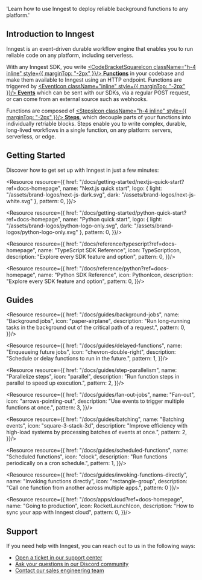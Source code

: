
  'Learn how to use Inngest to deploy reliable background functions to any platform.'

## Introduction to Inngest

Inngest is an event-driven durable workflow engine that enables you to run reliable code on any platform, including serverless.

With any Inngest SDK, you write [<CodeBracketSquareIcon className="h-4 inline" style={{ marginTop: "-2px" }}/> **Functions**](/docs/learn/inngest-functions) in your codebase and make them available to Inngest using an HTTP endpoint. Functions are triggered by [<EventIcon className="inline" style={{ marginTop: "-2px" }}/> **Events**](docs/events) which can be sent with our SDKs, via a regular POST request, or can come from an external source such as webhooks.

Functions are composed of [<StepsIcon className="h-4 inline" style={{ marginTop: "-2px" }}/> **Steps**](/docs/learn/inngest-steps), which decouple parts of your functions into individually retriable blocks. Steps enable you to write complex, durable, long-lived workflows in a single function, on any platform: servers, serverless, or edge.


## Getting Started

Discover how to get set up with Inngest in just a few minutes:

<ResourceGrid cols={3} border={false}>

  <Resource resource={{
    href: "/docs/getting-started/nextjs-quick-start?ref=docs-homepage",
    name: "Next.js quick start",
    logo: { light: "/assets/brand-logos/next-js-dark.svg", dark: "/assets/brand-logos/next-js-white.svg" },
    pattern: 0,
  }}/>

  <Resource resource={{
    href: "/docs/getting-started/python-quick-start?ref=docs-homepage",
    name: "Python quick start",
    logo: { light: "/assets/brand-logos/python-logo-only.svg", dark: "/assets/brand-logos/python-logo-only.svg" },
    pattern: 0,
  }}/>

  <div/>

  <Resource resource={{
    href: "/docs/reference/typescript?ref=docs-homepage",
    name: "TypeScript SDK Reference",
    icon: TypeScriptIcon,
    description: "Explore every SDK feature and option",
    pattern: 0,
  }}/>

  <Resource resource={{
    href: "/docs/reference/python?ref=docs-homepage",
    name: "Python SDK Reference",
    icon: PythonIcon,
    description: "Explore every SDK feature and option",
    pattern: 0,
  }}/>

</ResourceGrid>


## Guides

<ResourceGrid cols={3}>

<Resource resource={{
  href: "/docs/guides/background-jobs",
  name: "Background jobs",
  icon: "paper-airplane",
  description: "Run long-running tasks in the background out of the critical path of a request.",
  pattern: 0,
}}/>

<Resource resource={{
  href: "/docs/guides/delayed-functions",
  name: "Enqueueing future jobs",
  icon: "chevron-double-right",
  description: "Schedule or delay functions to run in the future.",
  pattern: 1,
}}/>

<Resource resource={{
  href: "/docs/guides/step-parallelism",
  name: "Parallelize steps",
  icon: "parallel",
  description: "Run function steps in parallel to speed up execution.",
  pattern: 2,
}}/>

<Resource resource={{
  href: "/docs/guides/fan-out-jobs",
  name: "Fan-out",
  icon: "arrows-pointing-out",
  description: "Use events to trigger multiple functions at once.",
  pattern: 3,
}}/>

<Resource resource={{
  href: "/docs/guides/batching",
  name: "Batching events",
  icon: "square-3-stack-3d",
  description: "Improve efficiency with high-load systems by processing batches of events at once.",
  pattern: 2,
}}/>

<Resource resource={{
  href: "/docs/guides/scheduled-functions",
  name: "Scheduled functions",
  icon: "clock",
  description: "Run functions periodically on a cron schedule.",
  pattern: 1,
}}/>

<Resource resource={{
  href: "/docs/guides/invoking-functions-directly",
  name: "Invoking functions directly",
  icon: "rectangle-group",
  description: "Call one function from another across multiple apps.",
  pattern: 0
}}/>

<Resource resource={{
  href: "/docs/apps/cloud?ref=docs-homepage",
  name: "Going to production",
  icon: RocketLaunchIcon,
  description: "How to sync your app with Inngest cloud",
  pattern: 0,
}}/>

</ResourceGrid>

## Support

If you need help with Inngest, you can reach out to us in the following ways:

* [Open a ticket in our support center](https://app.inngest.com/support)
* [Ask your questions in our Discord community](/discord)
* [Contact our sales engineering team](/contact?ref=docs)
